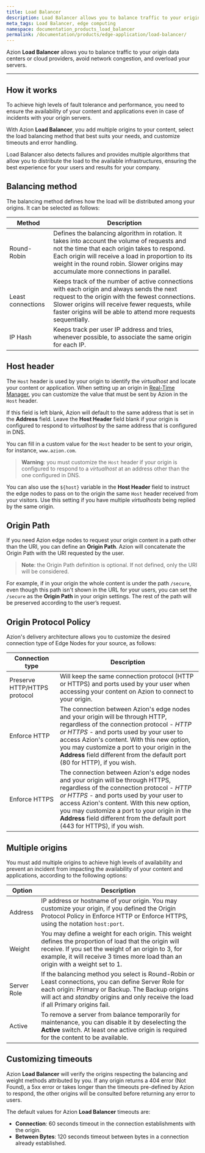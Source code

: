 ```yaml
---
title: Load Balancer
description: Load Balancer allows you to balance traffic to your origin data centers or cloud providers to avoid network congestion and overloading your servers.
meta_tags: Load Balancer, edge computing
namespace: documentation_products_load_balancer
permalink: /documentation/products/edge-application/load-balancer/
---
```


Azion **Load Balancer** allows you to balance traffic to your origin data centers or cloud providers, avoid network congestion, and overload your servers.

---

## How it works

To achieve high levels of fault tolerance and performance, you need to ensure the availability of your content and applications even in case of incidents with your origin servers.

With Azion **Load Balancer**, you add multiple origins to your content, select the load balancing method that best suits your needs, and customize timeouts and error handling.

Load Balancer also detects failures and provides multiple algorithms that allow you to distribute the load to the available infrastructures, ensuring the best experience for your users and results for your company.

## Balancing method

The balancing method defines how the load will be distributed among your origins. It can be selected as follows:

| Method            | Description                                                  |
| ----------------- | ------------------------------------------------------------ |
| Round-Robin | Defines the balancing algorithm in rotation. It takes into account the volume of requests and not the time that each origin takes to respond. Each origin will receive a load in proportion to its weight in the round robin. Slower origins may accumulate more connections in parallel. |
| Least connections | Keeps track of the number of active connections with each origin and always sends the next request to the origin with the fewest connections. <br />Slower origins will receive fewer requests, while faster origins will be able to attend more requests sequentially. |
| IP Hash           | Keeps track per user IP address and tries, whenever possible, to associate the same origin for each IP. |

## Host header

The `Host` header is used by your origin to identify the *virtualhost* and locate your content or application. When setting up an origin in [Real-Time Manager](https://manager.azion.com/), you can customize the value that must be sent by Azion in the `Host` header.

If this field is left blank, Azion will default to the same address that is set in the **Address** field. Leave the **Host Header** field blank if your origin is configured to respond to *virtualhost* by the same address that is configured in DNS.

You can fill in a custom value for the `Host` header to be sent to your origin, for instance, `www.azion.com`.

> **Warning**: you must customize the `Host` header if your origin is configured to respond to a *virtualhost* at an address other than the one configured in DNS.

You can also use the `${host}` variable in the **Host Header** field to instruct the edge nodes to pass on to the origin the same `Host` header received from your visitors. Use this setting if you have multiple *virtualhosts* being replied by the same origin.

## Origin Path

If you need Azion edge nodes to request your origin content in a path other than the URI, you can define an **Origin Path**. Azion will concatenate the Origin Path with the URI requested by the user.

> **Note**: the Origin Path definition is optional. If not defined, only the URI will be considered.

For example, if in your origin the whole content is under the path `/secure`, even though this path isn't shown in the URL for your users, you can set the `/secure` as the **Origin Path** in your origin settings. The rest of the path will be preserved according to the user’s request.

## Origin Protocol Policy

Azion's delivery architecture allows you to customize the desired connection type of Edge Nodes for your source, as follows:

| Connection type              | Description                                                  |
| ---------------------------- | ------------------------------------------------------------ |
| Preserve HTTP/HTTPS protocol | Will keep the same connection protocol (HTTP or HTTPS) and ports used by your user when accessing your content on Azion to connect to your origin. |
| Enforce HTTP                 | The connection between Azion's edge nodes and your origin will be through HTTP, regardless of the connection protocol - *HTTP or HTTPS* - and ports used by your user to access Azion's content. With this new option, you may customize a port to your origin in the **Address** field different from the default port (80 for HTTP), if you wish. |
| Enforce HTTPS                | The connection between Azion's edge nodes and your origin will be through HTTPS, regardless of the connection protocol - *HTTP or HTTPS* - and ports used by your user to access Azion's content. With this new option, you may customize a port to your origin in the **Address** field different from the default port (443 for HTTPS), if you wish. |

## Multiple origins

You must add multiple origins to achieve high levels of availability and prevent an incident from impacting the availability of your content and applications, according to the following options:

| Option      | Description                                                  |
| ----------- | ------------------------------------------------------------ |
| Address     | IP address or hostname of your origin. You may customize your origin, if you defined the Origin Protocol Policy in Enforce HTTP or Enforce HTTPS, using the notation `host:port`. |
| Weight      | You may define a weight for each origin. This weight defines the proportion of load that the origin will receive. If you set the weight of an origin to 3, for example, it will receive 3 times more load than an origin with a weight set to 1. |
| Server Role | If the balancing method you select is Round-Robin or Least connections, you can define Server Role for each origin: Primary or Backup. The Backup origins will act and *standby* origins and only receive the load if all Primary origins fail. |
| Active      | To remove a server from balance temporarily for maintenance, you can disable it by deselecting the **Active** switch.  At least one active origin is required for the content to be available. |

## Customizing timeouts

Azion **Load Balancer** will verify the origins respecting the balancing and weight methods attributed by you. If any origin returns a 404 error (Not Found), a 5xx error or takes longer than the timeouts pre-defined by Azion to respond, the other origins will be consulted before returning any error to users.

The default values for Azion **Load Balancer** timeouts are:

- **Connection**: 60 seconds timeout in the connection establishments with the origin.
- **Between Bytes**: 120 seconds timeout between bytes in a connection already established.
